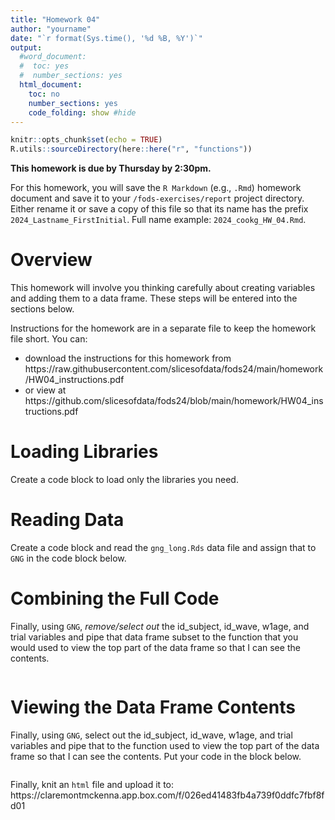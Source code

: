 ```yaml
---
title: "Homework 04"
author: "yourname"
date: "`r format(Sys.time(), '%d %B, %Y')`"
output:
  #word_document:
  #  toc: yes
  #  number_sections: yes
  html_document:
    toc: no
    number_sections: yes
    code_folding: show #hide
---
```


```r
knitr::opts_chunk$set(echo = TRUE)
R.utils::sourceDirectory(here::here("r", "functions"))
```

**This homework is due by Thursday by 2:30pm.**

For this homework, you will save the `R Markdown` (e.g., `.Rmd`) homework document and save it to your `/fods-exercises/report` project directory. Either rename it or save a copy of this file so that its name has the prefix `2024_Lastname_FirstInitial`. Full name example: `2024_cookg_HW_04.Rmd`. 



# **Overview**

This homework will involve you thinking carefully about creating variables and adding them to a data frame. These steps will be entered into the sections below. 

Instructions for the homework are in a separate file to keep the homework file short. You can:

- download the instructions for this homework from https://raw.githubusercontent.com/slicesofdata/fods24/main/homework/HW04_instructions.pdf
- or view at https://github.com/slicesofdata/fods24/blob/main/homework/HW04_instructions.pdf


# **Loading Libraries**

Create a code block to load only the libraries you need. 




# **Reading Data**

Create a code block and read the `gng_long.Rds` data file and assign that to `GNG` in the code block below. 




# **Combining the Full Code**

Finally, using `GNG`, *remove/select out* the id_subject, id_wave, w1age, and trial variables and pipe that data frame subset to the function that you would used to view the top part of the data frame so that I can see the contents. 


```r


```


# **Viewing the Data Frame Contents**

Finally, using `GNG`, select out the id_subject, id_wave, w1age, and trial variables and pipe that to the function used to view the top part of the data frame so that I can see the contents. Put your code in the block below.

```r

```


Finally, knit an `html` file and upload it to: https://claremontmckenna.app.box.com/f/026ed41483fb4a739f0ddfc7fbf8fd01

